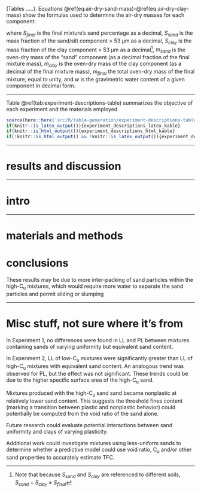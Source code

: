 (Tables .....).
Equations \@ref(eq:air-dry-sand-mass)-\@ref(eq:air-dry-clay-mass) show the formulas used to determine the air-dry masses for each component: 
\begin{align}
\text{Sand~air-dry~mass~(g)} &= \frac{S_{final}-S_{clay}}{S_{sand} - S_{clay}}  \cdot m_{total~mixture~(g)} \cdot (1+w_{sand })
(\#eq:air-dry-sand-mass) \\
\nonumber \\
\text{Clay~air-dry~mass~(g)} &= \left[1 - \left( \frac{S_{final} - S_{clay}}{S_{sand} - S_{clay}} \right) \right] \cdot m_{total~mixture~(g)} \cdot (1+w_{clay})
(\#eq:air-dry-clay-mass)
\end{align}

where 
$S_{final}$ is the final mixture's sand percentage as a decimal,
$S_{sand}$ is the mass fraction of the sand/silt component > 53 &mu;m as a decimal,
$S_{clay}$ is the mass fraction of the clay component > 53 &mu;m as a decimal^[Note that because $S_{ sand}$ and $S_{clay}$ are referenced to different soils, $S_{sand}~+~S_{clay}~\neq~S_{final}$],
$m_{sand}$ is the oven-dry mass of the "sand" component (as a decimal fraction of the final mixture mass), 
$m_{clay}$ is the oven-dry mass of the clay component (as a decimal of the final mixture mass),
$m_{final}$ the total oven-dry mass of the final mixture, equal to unity, and
$w$ is the gravimetric water content of a given component in decimal form.


____


Table \@ref(tab:experiment-descriptions-table) summarizes the objective of each experiment and the materials employed. 

```r

source(here::here('src/R/table-generation/experiment-descriptions-table.R'))
if(knitr::is_latex_output()){experiment_descriptions_latex_kable}
if(knitr::is_html_output()){experiment_descriptions_html_kable}
if(!knitr::is_html_output() && !knitr::is_latex_output()){experiment_descriptions_word_table}

```

____


# results and discussion

<!-- Of the `r n_uniformity_experiment_sand_contents` sand contents having a measurable LL and PL, this was observed on `r n_uniformity_experiment_high_Cu_w_exceeding_low_Cu_LL` for the LL and `r n_uniformity_experiment_high_Cu_w_exceeding_low_Cu_PL` for the PL. -->


<!-- Although the uniformity effect on LL and PL was small, it is interesting to note that the mixtures became non-plastic at lower sand content for the low-C~u~ sand. -->
<!-- Interestingly -->



___

# intro

<!-- The behavior of a mixed-grain soil is ultimately governed by the volumes occupied by the four soil phases (sand, clay, water, and air). -->


<!-- Be careful because this paper is not really about the transitional fines content, but it is an interesting observation and it should be talked about.  -->

___

# materials and methods 

<!-- Both sands contained significant quantities of particles >425 &mu;m. -->


# conclusions 

These results may be due to more inter-packing of sand particles within the high-C~u~ mixtures, which would require more water to separate the sand particles and permit sliding or slumping




____

# Misc stuff, not sure where it's from 



<!-- In Experiment 1, the LL and PL of mixtures containing equivalent sand content but varying uniformity were virtually identical.  -->

<!-- In Experiment 1, mixtures containing equivalent sand content of varying uniformity had similar LL and PL.  -->

<!-- Experiment 1 showed no difference in LL and PL were almost indistinguishable for mixtures containing equivalent sand content with varying uniformity. -->

In Experiment 1, no differences were found in LL and PL between mixtures containing sands of varying uniformity but equivalent sand content.


<!-- In Experiment 2, Low-C~u~ mixtures had significantly higher LL compared to high-C~u~ mixtures having equivalent sand content.  -->
<!-- In Experiment 2, LL and PL of low-C~u~ mixtures were significantly higher than those of high-C~u~ mixtures having equivalent sand content.  -->
In Experiment 2, LL of low-C~u~ mixtures were significantly greater than LL of high-C~u~ mixtures with equivalent sand content. 
An analogous trend was observed for PL, but the effect was not significant. 
These trends could be due to the higher specific surface area of the high-C~u~ sand. 


Mixtures produced with the high-C~u~ sand sand became nonplastic at relatively lower sand content.
This suggests the threshold fines content (marking a transition between plastic and nonplastic behavior) could potentially be computed from the void ratio of the sand alone.


Future research could evaluate potential interactions between sand uniformity and clays of varying plasticity. 


Additional work could investigate mixtures using less-uniform sands to determine whether a predictive model could use void ratio, C~u~ and/or other sand properties to accurately estimate TFC. 


<!-- Higher plasticity clays may consume more water and  -->

<!-- The results of this research can aid soil suppliers and grounds managers in measuring and predicting the performance of baseball infield soils.  -->


